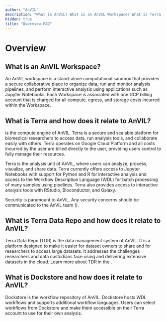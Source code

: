 ```yaml
---
author: "AnVIL"
description: "What is AnVIL? What is an AnVIL Workspace? What is Terra and how does it relate to AnVIL?"
hidden: true
title: "Overview FAQ"
---
```


# Overview

## What is an AnVIL Workspace?

An AnVIL workspace is a stand-alone computational sandbox that provides a secure collaborative place to organize data, run and monitor analysis pipelines, and perform interactive analysis using applications such as Jupyter Notebooks. Each Workspace is associated with one GCP billing account that is charged for all compute, egress, and storage costs incurred within the Workspace.

## What is Terra and how does it relate to AnVIL?

<Link label="Terra" url="https://anvil.terra.bio/" /> is the compute engine of AnVIL.
Terra is a secure and scalable platform for biomedical researchers to access data,
run analysis tools, and collaborate easily with others. Terra operates on Google
Cloud Platform and all costs incurred by the user are billed directly to the user,
providing users control to fully manage their resources.

Terra is the analysis unit of AnVIL, where users can analyze, process, visualize, and share data. Terra currently offers access to Jupyter Notebooks with support for Python and R for interactive analysis and access to the Workflow Description Language (WDL) for batch processing of many samples using pipelines. Terra also provides access to interactive analysis tools with RStudio, Bioconductor, and Galaxy.

Security is paramount to AnVIL. Any security concerns should be communicated to the AnVIL team (<Link label="help@lists.anvilproject.org" url="mailto:help@lists.anvilproject.org" />).

## What is Terra Data Repo and how does it relate to AnVIL?

Terra Data Repo (TDR) is the data management system of AnVIL. It is a platform designed to make it easier for dataset owners to share and for researchers to access large datasets. It addresses the challenges researchers and data custodians face using and delivering extensive datasets in the cloud. Learn more about TDR in the <Link label="Terra documentation" url="https://support.terra.bio/hc/en-us/sections/4407099323675-Terra-Data-Repository" />.

## What is Dockstore and how does it relate to AnVIL?

Dockstore is the workflow repository of AnVIL. Dockstore hosts WDL workflows and supports additional workflow languages. Users can select workflows from Dockstore and make them accessible on their Terra account to use for their own analysis.
